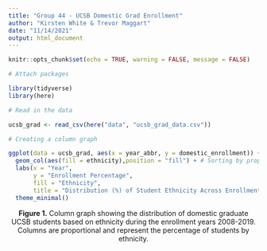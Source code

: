 ```yaml
---
title: "Group 44 - UCSB Domestic Grad Enrollment"
author: "Kirsten White & Trevor Maggart"
date: "11/14/2021"
output: html_document
---
```


```r
knitr::opts_chunk$set(echo = TRUE, warning = FALSE, message = FALSE)
```

```r
# Attach packages

library(tidyverse)
library(here)
```

```r
# Read in the data

ucsb_grad <- read_csv(here("data", "ucsb_grad_data.csv"))
```

```r
# Creating a column graph

ggplot(data = ucsb_grad, aes(x = year_abbr, y = domestic_enrollment)) + 
  geom_col(aes(fill = ethnicity),position = "fill") + # Sorting by proportion of ethnicity
  labs(x = "Year", 
       y = "Enrollment Percentage", 
       fill = "Ethnicity",
       title = "Distribution (%) of Student Ethnicity Across Enrollment Years at UCSB") +
  theme_minimal()
```
<center>**Figure 1.** Column graph showing the distribution of domestic graduate UCSB students based on ethnicity during the enrollment years 2008-2019. Columns are proportional and represent the percentage of students by ethnicity.</center>